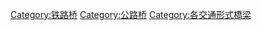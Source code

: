 {{Commonscat|Road-railway bridges}}
{{catmore}}

[[Category:铁路桥|Category:铁路桥]]
[[Category:公路桥|Category:公路桥]]
[[Category:各交通形式橋梁|Category:各交通形式橋梁]]